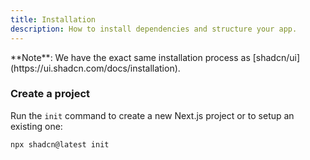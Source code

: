 ```yaml
---
title: Installation
description: How to install dependencies and structure your app.
---
```


<Callout>
  **Note**: We have the exact same installation process as
  [shadcn/ui](https://ui.shadcn.com/docs/installation).
</Callout>

<Steps>

### Create a project

Run the `init` command to create a new Next.js project or to setup an existing one:

```bash
npx shadcn@latest init
```

</Steps>
